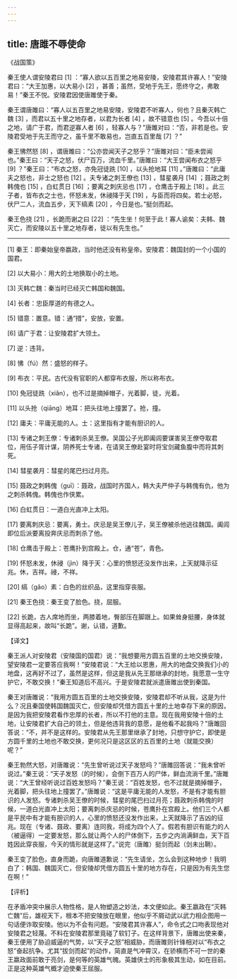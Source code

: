 ```yaml
---
---
---
```

title: 唐雎不辱使命
---




《战国策》

秦王使人谓安陵君曰 [1] ：“寡人欲以五百里之地易安陵，安陵君其许寡人！”安陵君曰：“大王加惠，以大易小 [2] ，甚善；虽然，受地于先王，愿终守之，弗敢易！”秦王不悦。安陵君因使唐雎使于秦。

秦王谓唐雎曰：“寡人以五百里之地易安陵，安陵君不听寡人，何也？且秦灭韩亡魏 [3] ，而君以五十里之地存者，以君为长者 [4] ，故不错意也 [5] 。今吾以十倍之地，请广于君，而君逆寡人者 [6] ，轻寡人与？”唐雎对曰：“否，非若是也。安陵君受地于先王而守之，虽千里不敢易也，岂直五百里哉 [7] ？”

秦王怫然怒 [8] ，谓唐雎曰：“公亦尝闻天子之怒乎？”唐雎对曰：“臣未尝闻也。”秦王曰：“天子之怒，伏尸百万，流血千里。”唐雎曰：“大王尝闻布衣之怒乎 [9] ？”秦王曰：“布衣之怒，亦免冠徒跣 [10] ，以头抢地耳 [11] 。”唐雎曰：“此庸夫之怒也，非士之怒也 [12] 。夫专诸之刺王僚也 [13] ，彗星袭月 [14] ；聂政之刺韩傀也 [15] ，白虹贯日 [16] ；要离之刺庆忌也 [17] ，仓鹰击于殿上 [18] 。此三子者，皆布衣之士也，怀怒未发，休祲降于天 [19] ，与臣而将四矣。若士必怒，伏尸二人，流血五步，天下缟素 [20] ，今日是也。”挺剑而起。

秦王色挠 [21] ，长跪而谢之曰 [22] ：“先生坐！何至于此！寡人谕矣：夫韩、魏灭亡，而安陵以五十里之地存者，徒以有先生也。”



* * *



[1] 秦王：即秦始皇帝嬴政，当时他还没有称皇帝。安陵君：魏国封的一个小国的国君。

[2] 以大易小：用大的土地换取小的土地。

[3] 灭韩亡魏：秦当时已经灭亡韩国和魏国。

[4] 长者：忠臣厚道的有德之人。

[5] 错意：置意。错：通“措”，安放，安置。

[6] 请广于君：让安陵君扩大领土。

[7] 逆：违背。

[8] 怫（fú）然：盛怒的样子。

[9] 布衣：平民。古代没有官职的人都穿布衣服，所以称布衣。

[10] 免冠徒跣（xiǎn），也不过是摘掉帽子，光着脚，徒，光着。

[11] 以头抢（qiāng）地耳：把头往地上撞罢了。抢，撞。

[12] 庸夫：平庸无能的人。士：这里指有才能有胆识的人。

[13] 专诸之刺王僚：专诸刺杀吴王僚。吴国公子光即阖闾要谋害吴王僚夺取君位，用伍子胥计谋，阴养死士专诸，在请吴王僚赴宴时将宝剑藏鱼腹中而将其刺死。

[14] 彗星袭月：彗星的尾巴扫过月亮。

[15] 聂政之刺韩傀（guī）：聂政，战国时齐国人，韩大夫严仲子与韩傀有仇，他为之刺杀韩傀。韩傀也作侠累。

[16] 白虹贯日：一道白光直冲上太阳。

[17] 要离刺庆忌：要离，勇士。庆忌是吴王僚儿子，吴王僚被杀他逃往魏国。阖闾即位后派要离投奔庆忌而刺杀了他。

[18] 仓鹰击于殿上：苍鹰扑到宫殿上。仓，通“苍”，青色。

[19] 怀怒未发，休祲（jìn）降于天：心里的愤怒还没发作出来，上天就降示征兆。休，吉祥。祲，不祥。

[20] 缟（gǎo）素：白色的丝织品，这里指穿丧服。

[21] 秦王色挠：秦王变了脸色。挠，屈服。

[22] 长跪，古人席地而坐，两膝着地，臀部压在脚跟上。如果耸身挺腰，身体就显得高起来，故叫“长跪”。谢，认错，道歉。

【译文】

秦王派人对安陵君（安陵国的国君）说：“我想要用方圆五百里的土地交换安陵，望安陵君一定要答应我啊！”安陵君说：“大王给以恩惠，用大的地盘交换我们小的地盘，这再好不过了，虽然是这样，但这是我从先王那继承的封地，我愿意一生守护它，不敢交换！”秦王知道后不高兴。于是安陵君就派遣唐雎出使到秦国。

秦王对唐雎说：“我用方圆五百里的土地交换安陵，安陵君却不听从我，这是为什么？况且秦国使韩国魏国灭亡，但安陵却凭借方圆五十里的土地幸存下来的原因，是因为我把安陵君看作忠厚的长者，所以不打他的主意。现在我用安陵十倍的土地，让安陵君扩大自己的领土，但是他违背我的意愿，是他看不起我吗？”唐雎回答说：“不，并不是这样的。安陵君从先王那里继承了封地，只想守护它，即使是方圆千里的土地也不敢交换，更何况只是这区区的五百里的土地（就能交换）呢？”

秦王勃然大怒，对唐雎说：“先生曾听说过天子发怒吗？”唐雎回答说：“我未曾听说过。”秦王说：“天子发怒（的时候），会倒下百万人的尸体，鲜血流淌千里。”唐雎说：“大王曾经听说过百姓发怒吗？”秦王说：“百姓发怒，也不过就是摘掉帽子，光着脚，把头往地上撞罢了。”唐雎说：“这是平庸无能的人发怒，不是有才能有胆识的人发怒。专诸刺杀吴王僚的时候，彗星的尾巴扫过月亮；聂政刺杀韩傀的时候，一道白光直冲上太阳；要离刺杀庆忌的时候，苍鹰扑在宫殿上。他们三个人都是平民中有才能有胆识的人，心里的愤怒还没发作出来，上天就降示了吉凶的征兆。现在（专诸、聂政、要离）连同我，将成为四个人了。假若有胆识有能力的人（被逼得）一定要发怒，那么就让两个人的尸体倒下，五步之内淌满鲜血，天下百姓因此穿丧服，今天的情形就是这样了。”说完（唐雎）挺剑而起（剑未出鞘）。

秦王变了脸色，直身而跪，向唐雎道歉说：“先生请坐，怎么会到这种地步！我明白了：韩国、魏国灭亡，但安陵却凭借方圆五十里的地方存在，只是因为有先生您在啊！”

【评析】

在矛盾冲突中展示人物性格，是人物塑造之妙法，本文便如此。秦王嬴政在“灭韩亡魏”后，雄视天下，根本不把安陵放在眼里，他似乎不屑动武以武力相企图用一句话便诈取安陵。他以为不会有问题。“安陵君其许寡人”，命令式之口吻表现他对安陵君之轻蔑。不料在安陵君那里竟碰了软钉子。在这样背景下，唐雎出使来秦，秦王便用了胁迫威逼的气势，以“天子之怒”相威胁，而唐雎则针锋相对以“布衣之怒”奋起抗争。尤其“拔剑而起”的动作，简直是气冲霄汉，在骄横而不可一世的秦王嬴政面前敢于亮剑，是何等的英雄气魄。英雄侠士的形象极其生动，如在目前。正是这种英雄气概才迫使秦王屈服。